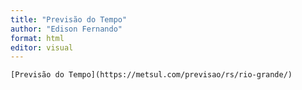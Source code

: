 ```yaml
---
title: "Previsão do Tempo"
author: "Edison Fernando"
format: html
editor: visual
---
```


```         
[Previsão do Tempo](https://metsul.com/previsao/rs/rio-grande/) 
```

